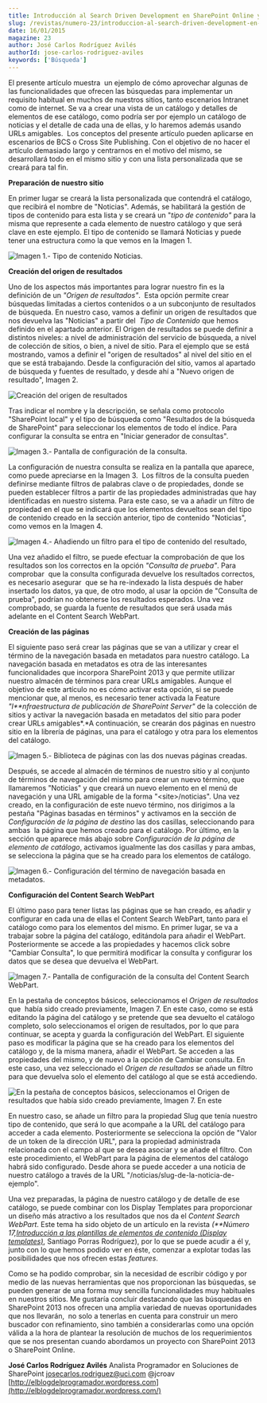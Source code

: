 ```yaml
---
title: Introducción al Search Driven Development en SharePoint Online y SharePoint 2013
slug: /revistas/numero-23/introduccion-al-search-driven-development-en-sharepoint-online-y-sharepoint-2013
date: 16/01/2015
magazine: 23
author: José Carlos Rodríguez Avilés
authorId: jose-carlos-rodriguez-aviles
keywords: ['Búsqueda']
---
```






​El presente artículo muestra  un ejemplo de cómo aprovechar algunas de las funcionalidades que ofrecen las búsquedas para implementar un requisito habitual en muchos de nuestros sitios, tanto escenarios Intranet como de internet. Se va a crear una vista de un catálogo y detalles de elementos de ese catálogo, como podría ser por ejemplo un catálogo de noticias y el detalle de cada una de ellas, y lo haremos además usando URLs amigables.  Los conceptos del presente artículo pueden aplicarse en escenarios de BCS o Cross Site Publishing. Con el objetivo de no hacer el artículo demasiado largo y centrarnos en el motivo del mismo, se desarrollará todo en el mismo sitio y con una lista personalizada que se creará para tal fin.

**Preparación de nuestro sitio**

En primer lugar se creará la lista personalizada que contendrá el catálogo, que recibirá el nombre de "Noticias". Además, se habilitará la gestión de tipos de contenido para esta lista y se creará un "*tipo de contenido"* para la misma que represente a cada elemento de nuestro catálogo y que será clave en este ejemplo. El tipo de contenido se llamará Noticias y puede tener una estructura como la que vemos en la Imagen 1.

![Imagen 1.- Tipo de contenido Noticias.](../../../images/numero23/introduccion-al-search-driven-development-en-sharepoint-online-y-sharepoint-2013/imagen1.png)

**Creación del origen de resultados**

Uno de los aspectos más importantes para lograr nuestro fin es la definición de un *"Origen de resultados"*.  Esta opción permite crear búsquedas limitadas a ciertos contenidos o a un subconjunto de resultados de búsqueda. En nuestro caso, vamos a definir un origen de resultados que nos devuelva las "Noticias" a partir del  *Tipo de Contenido* que hemos definido en el apartado anterior. El Origen de resultados se puede definir a distintos niveles: a nivel de administración del servicio de búsqueda, a nivel de colección de sitios, o bien, a nivel de sitio. Para el ejemplo que se está mostrando, vamos a definir el "origen de resultados" al nivel del sitio en el que se está trabajando. Desde la configuración del sitio, vamos al apartado de búsqueda y fuentes de resultado, y desde ahí a "Nuevo origen de resultado", Imagen 2.

![Creación del origen de resultados](../../../images/numero23/introduccion-al-search-driven-development-en-sharepoint-online-y-sharepoint-2013/imagen2.png)

Tras indicar el nombre y la descripción, se señala como protocolo "SharePoint local" y el tipo de búsqueda como "Resultados de la búsqueda de SharePoint" para seleccionar los elementos de todo el índice. Para configurar la consulta se entra en "Iniciar generador de consultas".

![Imagen 3.- Pantalla de configuración de la consulta.](../../../images/numero23/introduccion-al-search-driven-development-en-sharepoint-online-y-sharepoint-2013/imagen3.png)

La configuración de nuestra consulta se realiza en la pantalla que aparece, como puede apreciarse en la Imagen 3.  Los filtros de la consulta pueden definirse mediante filtros de palabras clave o de propiedades, donde se pueden establecer filtros a partir de las propiedades administradas que hay identificadas en nuestro sistema. Para este caso, se va a añadir un filtro de propiedad en el que se indicará que los elementos devueltos sean del tipo de contenido creado en la sección anterior, tipo de contenido "Noticias", como vemos en la Imagen 4.

![Imagen 4.- Añadiendo un filtro para el tipo de contenido del resultado,](../../../images/numero23/introduccion-al-search-driven-development-en-sharepoint-online-y-sharepoint-2013/imagen4.png)

Una vez añadido el filtro, se puede efectuar la comprobación de que los resultados son los correctos en la opción *"Consulta de prueba"*. Para comprobar  que la consulta configurada devuelve los resultados correctos, es necesario asegurar  que se ha re-indexado la lista después de haber insertado los datos, ya que, de otro modo, al usar la opción de "Consulta de prueba", podrían no obtenerse los resultados esperados. Una vez comprobado, se guarda la fuente de resultados que será usada más adelante en el Content Search WebPart.

**Creación de las páginas**

El siguiente paso será crear las páginas que se van a utilizar y crear el término de la navegación basada en metadatos para nuestro catálogo. La navegación basada en metadatos es otra de las interesantes funcionalidades que incorpora SharePoint 2013 y que permite utilizar nuestro almacén de términos para crear URLs amigables. Aunque el objetivo de este artículo no es cómo activar esta opción, si se puede mencionar que, al menos, es necesario tener activada la Feature *"I**nfraestructura de publicación de SharePoint Server"* de la colección de sitios y activar la navegación basada en metadatos del sitio para poder crear URLs amigables*.*A continuación, se crearán dos páginas en nuestro sitio en la librería de páginas, una para el catálogo y otra para los elementos del catálogo.

![Imagen 5.- Biblioteca de páginas con las dos nuevas páginas creadas.](../../../images/numero23/introduccion-al-search-driven-development-en-sharepoint-online-y-sharepoint-2013/imagen5.png)

Después, se accede al almacén de términos de nuestro sitio y al conjunto de términos de navegación del mismo para crear un nuevo término, que llamaremos "Noticias" y que creará un nuevo elemento en el menú de navegación y una URL amigable de la forma "&lt;site&gt;/noticias". Una vez creado, en la configuración de este nuevo término, nos dirigimos a la pestaña "Páginas basadas en términos" y activamos en la sección de *Configuración de la página de destino* las dos casillas, seleccionando para ambas  la página que hemos creado para el catálogo. Por último, en la sección que aparece más abajo sobre *Configuración de la página de elemento de catálogo*, activamos igualmente las dos casillas y para ambas, se selecciona la página que se ha creado para los elementos de catálogo.

![Imagen 6.- Configuración del término de navegación basada en metadatos.](../../../images/numero23/introduccion-al-search-driven-development-en-sharepoint-online-y-sharepoint-2013/imagen6.png)

**Configuración del Content Search WebPart**

El último paso para tener listas las páginas que se han creado, es añadir y configurar en cada una de ellas el Content Search WebPart, tanto para el catálogo como para los elementos del mismo. En primer lugar, se va a trabajar sobre la página del catálogo, editándola para añadir el WebPart. Posteriormente se accede a las propiedades y hacemos click sobre "Cambiar Consulta", lo que permitirá modificar la consulta y configurar los datos que se desea que devuelva el WebPart.

![Imagen 7.- Pantalla de configuración de la consulta del Content Search WebPart.](../../../images/numero23/introduccion-al-search-driven-development-en-sharepoint-online-y-sharepoint-2013/imagen7.png)

En la pestaña de conceptos básicos, seleccionamos el *Origen de resultados* que  había sido creado previamente, Imagen 7. En este caso, como se está editando la página del catálogo y se pretende que sea devuelto el catálogo completo, solo seleccionamos el origen de resultados, por lo que para continuar, se acepta y guarda la configuración del WebPart. El siguiente paso es modificar la página que se ha creado para los elementos del catálogo y, de la misma manera, añadir el WebPart. Se acceden a las propiedades del mismo, y de nuevo a la opción de Cambiar consulta. En este caso, una vez seleccionado el *Origen de resultados* se añade un filtro para que devuelva solo el elemento del catálogo al que se está accediendo.

![En la pestaña de conceptos básicos, seleccionamos el Origen de resultados que había sido creado previamente, Imagen 7. En este ](../../../images/numero23/introduccion-al-search-driven-development-en-sharepoint-online-y-sharepoint-2013/imagen8.png)

En nuestro caso, se añade un filtro para la propiedad Slug que tenía nuestro tipo de contenido, que será lo que acompañe a la URL del catálogo para acceder a cada elemento. Posteriormente se selecciona la opción de "Valor de un token de la dirección URL", para la propiedad administrada relacionada con el campo al que se desea asociar y se añade el filtro. Con este procedimiento, el WebPart para la página de elementos del catálogo habrá sido configurado. Desde ahora se puede acceder a una noticia de nuestro catálogo a través de la URL "/noticias/slug-de-la-noticia-de-ejemplo".

Una vez preparadas, la página de nuestro catálogo y de detalle de ese catálogo, se puede combinar con los Display Templates para proporcionar un diseño más atractivo a los resultados que nos da el *Content Search WebPart*. Este tema ha sido objeto de un artículo en la revista *(**Número 17,*[*Introducción a las plantillas de elementos de contenido (Display templates)*](/revistas/numero-17/introduccion-plantillas-elementos-contenido-display-templates), Santiago Porras Rodríguez), por lo que se puede acudir a él y, junto con lo que hemos podido ver en éste, comenzar a explotar todas las posibilidades que nos ofrecen estas *features*.

Como se ha podido comprobar, sin la necesidad de escribir código y por medio de las nuevas herramientas que nos proporcionan las búsquedas, se pueden generar de una forma muy sencilla funcionalidades muy habituales en nuestros sitios. Me gustaría concluir destacando que las búsquedas en SharePoint 2013 nos ofrecen una amplia variedad de nuevas oportunidades que nos llevarán,  no solo a tenerlas en cuenta para construir un mero buscador con refinamiento, sino también a considerarlas como una opción válida a la hora de plantear la resolución de muchos de los requerimientos que se nos presentan cuando abordamos un proyecto con SharePoint 2013 o SharePoint Online.



**José Carlos Rodríguez Avilés**
Analista Programador en Soluciones de SharePoint
[josecarlos.rodriguez@uci.com](mailto:josecarlos.rodriguez@uci.com)
@jcroav
[http://elblogdelprogramador.wordpress.com](http://elblogdelprogramador.wordpress.com/)

